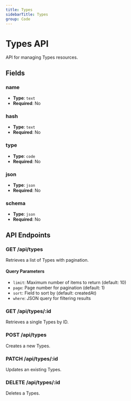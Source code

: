 ```yaml
---
title: Types
sidebarTitle: Types
group: Code
---
```


# Types API

API for managing Types resources.

## Fields

### name

- **Type**: `text`
- **Required**: No




### hash

- **Type**: `text`
- **Required**: No




### type

- **Type**: `code`
- **Required**: No




### json

- **Type**: `json`
- **Required**: No




### schema

- **Type**: `json`
- **Required**: No





## API Endpoints

### GET /api/types
Retrieves a list of Types with pagination.

#### Query Parameters
- `limit`: Maximum number of items to return (default: 10)
- `page`: Page number for pagination (default: 1)
- `sort`: Field to sort by (default: createdAt)
- `where`: JSON query for filtering results

### GET /api/types/:id
Retrieves a single Types by ID.

### POST /api/types
Creates a new Types.

### PATCH /api/types/:id
Updates an existing Types.

### DELETE /api/types/:id
Deletes a Types.

